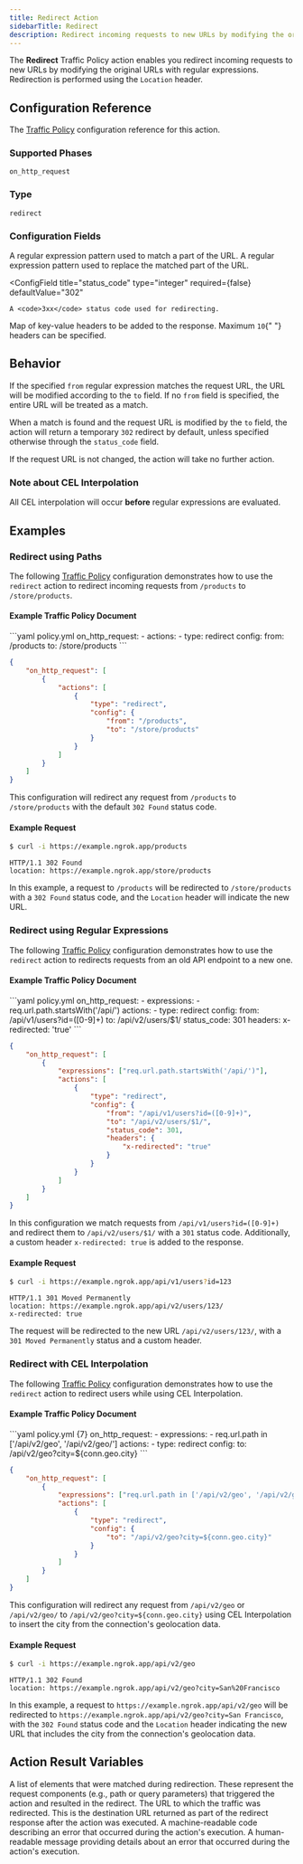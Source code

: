 ```yaml
---
title: Redirect Action
sidebarTitle: Redirect
description: Redirect incoming requests to new URLs by modifying the original URLs with regular expressions.
---
```




The **Redirect** Traffic Policy action enables you redirect incoming requests to
new URLs by modifying the original URLs with regular expressions. Redirection is
performed using the `Location` header.

## Configuration Reference

The [Traffic Policy](/traffic-policy/) configuration
reference for this action.

### Supported Phases

`on_http_request`

### Type

`redirect`

### Configuration Fields

<ConfigField title="from" type="string" required={false} cel={true}>
	A regular expression pattern used to match a part of the URL.
</ConfigField>

<ConfigField title="to" type="string" required={true} cel={true}>
	A regular expression pattern used to replace the matched part of the URL.
</ConfigField>

<ConfigField
	title="status_code"
	type="integer"
	required={false}
	defaultValue="302"
>
	A <code>3xx</code> status code used for redirecting.
</ConfigField>

<ConfigField title="headers" type="object" required={false} cel={true}>
	Map of key-value headers to be added to the response. Maximum <code>10</code>{" "}
	headers can be specified.
</ConfigField>

## Behavior

If the specified `from` regular expression matches the request URL, the URL will
be modified according to the `to` field. If no `from` field is specified, the
entire URL will be treated as a match.

When a match is found and the request URL is modified by the `to` field, the
action will return a temporary `302` redirect by default, unless specified
otherwise through the `status_code` field.

If the request URL is not changed, the action will take no further action.

### Note about CEL Interpolation

All CEL interpolation will occur **before** regular expressions
are evaluated.

## Examples

### Redirect using Paths

The following [Traffic Policy](/traffic-policy/)
configuration demonstrates how to use the `redirect` action to redirect incoming
requests from `/products` to `/store/products`.

#### Example Traffic Policy Document

<CodeGroup>
```yaml policy.yml
on_http_request:
  - actions:
      - type: redirect
        config:
          from: /products
          to: /store/products
```

```json policy.json
{
	"on_http_request": [
		{
			"actions": [
				{
					"type": "redirect",
					"config": {
						"from": "/products",
						"to": "/store/products"
					}
				}
			]
		}
	]
}
```

</CodeGroup>

This configuration will redirect any request from `/products` to `/store/products`
with the default `302 Found` status code.

#### Example Request

```bash
$ curl -i https://example.ngrok.app/products
```

```http
HTTP/1.1 302 Found
location: https://example.ngrok.app/store/products
```

In this example, a request to `/products` will be redirected to `/store/products`
with a `302 Found` status code, and the `Location` header will indicate the new
URL.

### Redirect using Regular Expressions

The following [Traffic Policy](/traffic-policy/)
configuration demonstrates how to use the `redirect` action to redirects
requests from an old API endpoint to a new one.

#### Example Traffic Policy Document

<CodeGroup>
```yaml policy.yml
on_http_request:
  - expressions:
      - req.url.path.startsWith('/api/')
    actions:
      - type: redirect
        config:
          from: /api/v1/users?id=([0-9]+)
          to: /api/v2/users/$1/
          status_code: 301
          headers:
            x-redirected: 'true'
```

```json policy.json
{
	"on_http_request": [
		{
			"expressions": ["req.url.path.startsWith('/api/')"],
			"actions": [
				{
					"type": "redirect",
					"config": {
						"from": "/api/v1/users?id=([0-9]+)",
						"to": "/api/v2/users/$1/",
						"status_code": 301,
						"headers": {
							"x-redirected": "true"
						}
					}
				}
			]
		}
	]
}
```

</CodeGroup>

In this configuration we match requests from `/api/v1/users?id=([0-9]+)` and
redirect them to `/api/v2/users/$1/` with a `301` status code. Additionally, a
custom header `x-redirected: true` is added to the response.

#### Example Request

```bash
$ curl -i https://example.ngrok.app/api/v1/users?id=123
```

```http
HTTP/1.1 301 Moved Permanently
location: https://example.ngrok.app/api/v2/users/123/
x-redirected: true
```

The request will be redirected to the new URL `/api/v2/users/123/`, with a
`301 Moved Permanently` status and a custom header.

### Redirect with CEL Interpolation

The following [Traffic Policy](/traffic-policy/)
configuration demonstrates how to use the `redirect` action to redirect users
while using CEL Interpolation.

#### Example Traffic Policy Document

<CodeGroup>
```yaml policy.yml {7}
on_http_request:
  - expressions:
      - req.url.path in ['/api/v2/geo', '/api/v2/geo/']
    actions:
      - type: redirect
        config:
          to: /api/v2/geo?city=${conn.geo.city}
```

```json policy.json {11}
{
	"on_http_request": [
		{
			"expressions": ["req.url.path in ['/api/v2/geo', '/api/v2/geo/']"],
			"actions": [
				{
					"type": "redirect",
					"config": {
						"to": "/api/v2/geo?city=${conn.geo.city}"
					}
				}
			]
		}
	]
}
```

</CodeGroup>

This configuration will redirect any request from `/api/v2/geo` or `/api/v2/geo/`
to `/api/v2/geo?city=${conn.geo.city}` using CEL Interpolation to insert the
city from the connection's geolocation data.

#### Example Request

```bash
$ curl -i https://example.ngrok.app/api/v2/geo
```

```http
HTTP/1.1 302 Found
location: https://example.ngrok.app/api/v2/geo?city=San%20Francisco
```

In this example, a request to `https://example.ngrok.app/api/v2/geo` will be
redirected to `https://example.ngrok.app/api/v2/geo?city=San Francisco`, with
the `302 Found` status code and the `Location` header indicating the new URL
that includes the city from the connection's geolocation data.

## Action Result Variables

<ActionVariablesDescription />

<ConfigField title="actions.ngrok.redirect.matches" type="array of strings">
	A list of elements that were matched during redirection. These represent the
	request components (e.g., path or query parameters) that triggered the action
	and resulted in the redirect.
</ConfigField>

<ConfigField title="actions.ngrok.redirect.url" type="string">
	The URL to which the traffic was redirected. This is the destination URL
	returned as part of the redirect response after the action was executed.
</ConfigField>

<ConfigField title="actions.ngrok.redirect.error.code" type="string">
	A machine-readable code describing an error that occurred during the action's
	execution.
</ConfigField>

<ConfigField title="actions.ngrok.redirect.error.message" type="string">
	A human-readable message providing details about an error that occurred during
	the action's execution.
</ConfigField>
